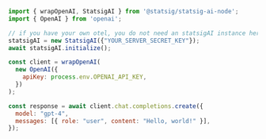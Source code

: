 ```js
import { wrapOpenAI, StatsigAI } from '@statsig/statsig-ai-node';
import { OpenAI } from 'openai';

// if you have your own otel, you do not need an statsigAI instance here. But if you want to use the default Otel on statsigAI, you need to initialize the SDK.
statsigAI = new StatsigAI({"YOUR_SERVER_SECRET_KEY"});
await statsigAI.initialize();

const client = wrapOpenAI(
  new OpenAI({
    apiKey: process.env.OPENAI_API_KEY,
  })
);

const response = await client.chat.completions.create({
  model: "gpt-4",
  messages: [{ role: "user", content: "Hello, world!" }],
});
```
